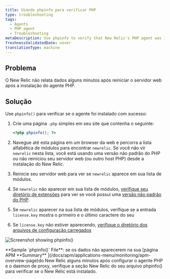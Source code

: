 ```yaml
---
title: Usando phpinfo para verificar PHP
type: troubleshooting
tags:
  - Agents
  - PHP agent
  - Troubleshooting
metaDescription: Use phpinfo to verify that New Relic's PHP agent was installed correctly.
freshnessValidatedDate: never
translationType: machine
---
```



## Problema

O New Relic não relata dados alguns minutos após reiniciar o servidor web após a instalação do agente PHP.

## Solução

Use `phpinfo()` para verificar se o agente foi instalado com sucesso:

1. Crie uma página `.php` simples em seu site que contenha o seguinte:

   ```php
   <?php phpinfo(); ?>
   ```

2. Navegue até esta página em um browser da web e percorra a lista alfabética de módulos para encontrar `newrelic`. Se você não vir `newrelic` nesta lista, você está usando uma versão não padrão do PHP ou não reiniciou seu servidor web (ou outro host PHP) desde a instalação do New Relic.

3. Reinicie seu servidor web para ver se `newrelic` aparece em sua lista de módulos.

4. Se `newrelic` não aparecer em sua lista de módulos, [verifique seu diretório de extensões](/docs/php/php-kb-104) para ver se você possui uma [versão não padrão do PHP](/docs/php/php-agent-installation-non-standard-php).

5. Se `newrelic` aparecer na sua lista de módulos, verifique se a entrada `license.key` mostra o primeiro e o último caractere do seu<InlinePopover type="licenseKey"/>

6. Se `license.key` não estiver aparecendo, [verifique o diretório dos arquivos de configuração carregados](/docs/agents/php-agent/troubleshooting/checking-loaded-configuration-files-directory)

<img
  alt="Screenshot showing phpinfo()"
  src={apmPhpNrLicense}
/>

<figcaption>
  <DoNotTranslate>**Sample `phpinfo()` File**</DoNotTranslate>: se os dados não aparecerem na sua [página APM <DoNotTranslate>**Summary**</DoNotTranslate> ](/docs/apm/applications-menu/monitoring/apm-overview-page)do New Relic alguns minutos após configurar o agente PHP e o daemon de proxy, verifique a seção New Relic do seu arquivo phpinfo() para verificar se o New Relic está instalado.
</figcaption>